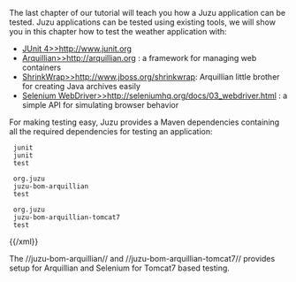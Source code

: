 The last chapter of our tutorial will teach you how a Juzu application can be tested. Juzu applications can be tested
using existing tools, we will show you in this chapter how to test the weather application with:

* [[JUnit 4>>http://www.junit.org]]
* [[Arquillian>>http://arquillian.org]] : a framework for managing web containers
* [[ShrinkWrap>>http://www.jboss.org/shrinkwrap]]: Arquillian little brother for creating Java archives easily
* [[Selenium WebDriver>>http://seleniumhq.org/docs/03_webdriver.html]] : a simple API for simulating browser behavior

For making testing easy, Juzu provides a  Maven dependencies containing all the required dependencies for
testing an application:

{{xml}}
<dependency>
  <groupId>junit</groupId>
  <artifactId>junit</artifactId>
  <scope>test</scope>
</dependency>
<dependency>
  <groupId>org.juzu</groupId>
  <artifactId>juzu-bom-arquillian</artifactId>
  <scope>test</scope>
</dependency>
<dependency>
  <groupId>org.juzu</groupId>
  <artifactId>juzu-bom-arquillian-tomcat7</artifactId>
  <scope>test</scope>
</dependency>
{{/xml}}

The //juzu-bom-arquillian// and //juzu-bom-arquillian-tomcat7// provides setup for Arquillian and Selenium for Tomcat7
based testing.



